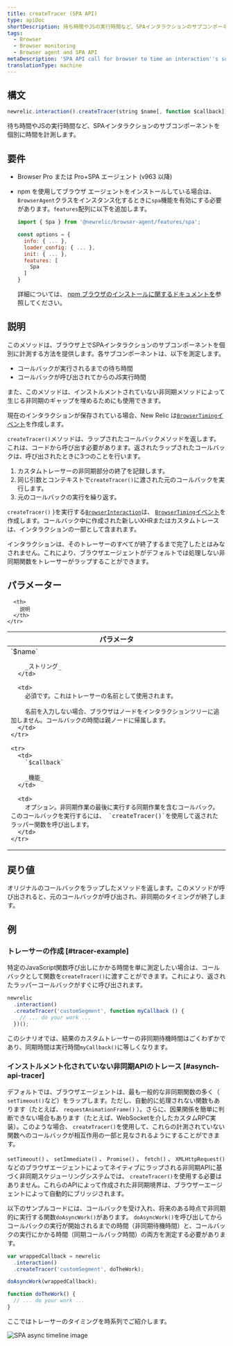 ```yaml
---
title: createTracer (SPA API)
type: apiDoc
shortDescription: 待ち時間やJSの実行時間など、SPAインタラクションのサブコンポーネントを個別に時間を計測します。
tags:
  - Browser
  - Browser monitoring
  - Browser agent and SPA API
metaDescription: 'SPA API call for browser to time an interaction''s sub-components separately, including wait time and JS execution time.'
translationType: machine
---
```



## 構文

```js
newrelic.interaction().createTracer(string $name[, function $callback])
```

待ち時間やJSの実行時間など、SPAインタラクションのサブコンポーネントを個別に時間を計測します。

## 要件

* Browser Pro または Pro+SPA エージェント (v963 以降)

* npm を使用してブラウザ エージェントをインストールしている場合は、 `BrowserAgent`クラスをインスタンス化するときに`spa`機能を有効にする必要があります。`features`配列に以下を追加します。

  ```js
  import { Spa } from '@newrelic/browser-agent/features/spa';

  const options = {
    info: { ... },
    loader_config: { ... },
    init: { ... },
    features: [
      Spa
    ]
  }
  ```

  詳細については、 [npm ブラウザのインストールに関するドキュメントを](https://www.npmjs.com/package/@newrelic/browser-agent#new-relic-browser-agent)参照してください。

## 説明

このメソッドは、ブラウザ上でSPAインタラクションのサブコンポーネントを個別に計測する方法を提供します。各サブコンポーネントは、以下を測定します。

* コールバックが実行されるまでの待ち時間
* コールバックが呼び出されてからのJS実行時間

また、このメソッドは、インストルメントされていない非同期メソッドによって生じる非同期のギャップを埋めるためにも使用できます。

現在のインタラクションが保存されている場合、New Relic は[`BrowserTiming`イベント](/docs/insights/explore-data/attributes/browser-default-attributes-insights#browsertiming-attributes)を作成します。

`createTracer()`メソッドは、ラップされたコールバックメソッドを返します。これは、コードから呼び出す必要があります。返されたラップされたコールバックは、呼び出されたときに3つのことを行います。

1. カスタムトレーサーの非同期部分の終了を記録します。
2. 同じ引数とコンテキストで`createTracer()`に渡された元のコールバックを実行します。
3. 元のコールバックの実行を繰り返す。

`createTracer()` }を実行する[`BrowserInteraction`](/docs/insights/explore-data/attributes/browser-default-attributes-insights#browserinteraction-attributes)は、 [`BrowserTiming`イベント](/docs/insights/explore-data/attributes/browser-default-attributes-insights#browsertiming-attributes)を作成します。コールバック中に作成された新しいXHRまたはカスタムトレースは、インタラクションの一部として含まれます。

インタラクションは、そのトレーサーのすべてが終了するまで完了したとはみなされません。これにより、ブラウザエージェントがデフォルトでは処理しない非同期関数をトレーサーがラップすることができます。

## パラメーター

<table>
  <thead>
    <tr>
      <th width="25%">
        パラメータ
      </th>

      <th>
        説明
      </th>
    </tr>
  </thead>

  <tbody>
    <tr>
      <td>
        `$name`

        _ストリング_
      </td>

      <td>
        必須です。これはトレーサーの名前として使用されます。

        名前を入力しない場合、ブラウザはノードをインタラクションツリーに追加しません。コールバックの時間は親ノードに帰属します。
      </td>
    </tr>

    <tr>
      <td>
        `$callback`

        _機能_
      </td>

      <td>
        オプション。非同期作業の最後に実行する同期作業を含むコールバック。このコールバックを実行するには、 `createTracer()`を使用して返されたラッパー関数を呼び出します。
      </td>
    </tr>
  </tbody>
</table>

## 戻り値

オリジナルのコールバックをラップしたメソッドを返します。このメソッドが呼び出されると、元のコールバックが呼び出され、非同期のタイミングが終了します。

## 例

### トレーサーの作成 [#tracer-example]

特定のJavaScript関数呼び出しにかかる時間を単に測定したい場合は、コールバックとして関数を`createTracer()`に渡すことができます。これにより、返されたラッパーコールバックがすぐに呼び出されます。

```js
newrelic
  .interaction()
  .createTracer('customSegment', function myCallback () {
    // ... do your work ...
  })();
```

このシナリオでは、結果のカスタムトレーサーの非同期待機時間はごくわずかであり、同期時間は実行時間`myCallback()`に等しくなります。

### インストルメント化されていない非同期APIのトレース [#asynch-api-tracer]

デフォルトでは、ブラウザエージェントは、最も一般的な非同期関数の多く（ `setTimeout()`など）をラップします。ただし、自動的に処理されない関数もあります（たとえば、 `requestAnimationFrame()` ）。さらに、因果関係を簡単に判断できない場合もあります（たとえば、WebSocketを介したカスタムRPC実装）。このような場合、 `createTracer()`を使用して、これらの計測されていない関数へのコールバックが相互作用の一部と見なされるようにすることができます。

`setTimeout()` 、 `setImmediate()` 、 `Promise()` 、 `fetch()` 、 `XMLHttpRequest()`などのブラウザエージェントによってネイティブにラップされる非同期APIに基づく非同期スケジューリングシステムでは、 `createTracer()`を使用する必要はありません。これらのAPIによって作成された非同期境界は、ブラウザーエージェントによって自動的にブリッジされます。

以下のサンプルコードには、コールバックを受け入れ、将来のある時点で非同期的に実行する関数`doAsyncWork()`があります。 `doAsyncWork()`を呼び出してからコールバックの実行が開始されるまでの時間（非同期待機時間）と、コールバックの実行にかかる時間（同期コールバック時間）の両方を測定する必要があります。

```js
var wrappedCallback = newrelic
  .interaction()
  .createTracer('customSegment', doTheWork);

doAsyncWork(wrappedCallback);

function doTheWork() {
  // ... do your work ...
}
```

ここではトレーサーのタイミングを時系列でご紹介します。

<img
  title="spa-trace-async-timeline.png"
  alt="SPA async timeline image"
  src={browserAsyncTimeline}
/>